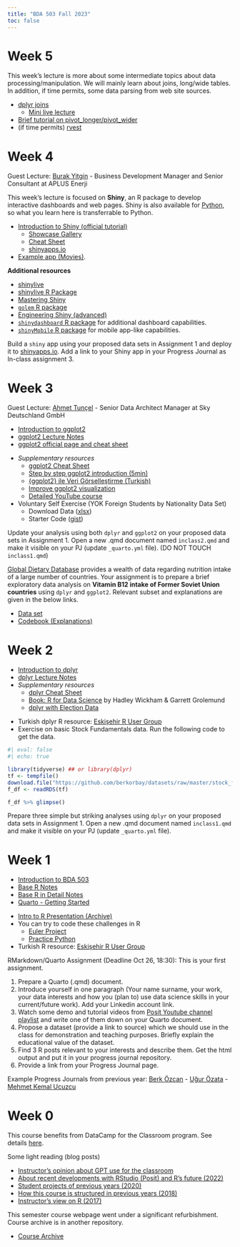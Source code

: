 ```yaml
---
title: "BDA 503 Fall 2023"
toc: false
---
```


# Week 5

This week's lecture is more about some intermediate topics about data processing/manipulation. We will mainly learn about joins, long/wide tables. In addition, if time permits, some data parsing from web site sources.

- [dplyr joins](https://stat545.com/join-cheatsheet.html)
    - [Mini live lecture](https://berkorbay.github.io/book-of-eda/dplyr-joins.html)
- [Brief tutorial on pivot_longer/pivot_wider](https://pjournal.github.io/boun-ie48a/files/short_tutorial_on_pivot_wider_longer.html)  
- (if time permits) [rvest](https://berkorbay.github.io/book-of-eda/rvest.html) 

# Week 4

Guest Lecture: [Burak Yitgin](https://www.linkedin.com/in/burakyitgin/) - Business Development Manager and Senior Consultant at APLUS Enerji

This week's lecture is focused on **Shiny**, an R package to develop interactive dashboards and web pages. Shiny is also available for [Python](https://shiny.rstudio.com/py/), so what you learn here is transferrable to Python.

- [Introduction to Shiny (official tutorial)](https://shiny.rstudio.com/tutorial/)
    - [Showcase Gallery](https://shiny.rstudio.com/gallery/)
    - [Cheat Sheet](https://shiny.rstudio.com/articles/cheatsheet.html)
    - [shinyapps.io](https://shinyapps.io)
- [Example app (Movies)](https://gist.github.com/berkorbay/5793188b7ebfe013ce64703179f9aa01).

:::{.callout-tip title="Bonus Material" collapse="true"}
**Additional resources**

+ [shinylive](https://shiny.posit.co/py/docs/shinylive.html)
+ [shinylive R Package](https://posit-dev.github.io/r-shinylive/)
+ [Mastering Shiny](https://mastering-shiny.org/)  
+ [`golem` R package](https://thinkr-open.github.io/golem/)
+ [Engineering Shiny (advanced)](https://engineering-shiny.org/)
+ [`shinydashboard` R package](https://rstudio.github.io/shinydashboard/) for additional dashboard capabilities.
+ [`shinyMobile` R package](https://rinterface.github.io/shinyMobile/) for mobile app-like capabilities.
:::

::: {.callout-caution title="In-Class Exercise (Individual)" collapse="false"}
Build a `shiny` app using your proposed data sets in Assignment 1 and deploy it to [shinyapps.io](https://shinyapps.io). Add a link to your Shiny app in your Progress Journal as In-class assignment 3. 
:::


# Week 3

Guest Lecture: [Ahmet Tunçel](https://www.linkedin.com/in/ahmettuncel/) - Senior Data Architect Manager at Sky Deutschland GmbH

- [Introduction to ggplot2](./ggplot2.html)
- [ggplot2 Lecture Notes](https://berkorbay.github.io/book-of-eda/ggplot2.html)
- [ggplot2 official page and cheat sheet](https://ggplot2.tidyverse.org/)

::: {.callout-tip title="Bonus Material" collapse="true"}
- *Supplementary resources*
    - [ggplot2 Cheat Sheet](https://www.maths.usyd.edu.au/u/UG/SM/STAT3022/r/current/Misc/data-visualization-2.1.pdf)
    - [Step by step ggplot2 introduction (5min)](https://www.youtube.com/watch?v=FdVy57oGJuc)
    - [{ggplot2} ile Veri Görselleştirme (Turkish)](https://www.youtube.com/watch?v=QB8OXAzL8QE)
    - [Improve ggplot2 visualization](https://www.youtube.com/watch?v=qnw1xDnt_Ec)
    - [Detailed YouTube course](https://www.youtube.com/playlist?list=PLtL57Fdbwb_C6RS0JtBojTNOMVlgpeJkS)
- Voluntary Self Exercise (YOK Foreign Students by Nationality Data Set)
    - Download Data ([xlsx](https://github.com/berkorbay/datasets/raw/master/foreign_students/foreign_students_by_nationality_2021_2022.xlsx))
    - Starter Code ([gist](https://gist.github.com/berkorbay/f394bf2ea8775cf7b5316aeafd27c482#file-foreign_students_report_starter_code-qmd))
:::

::: {.callout-caution title="In-Class Exercise (Individual)" collapse="false"}
Update your analysis using both `dplyr` and `ggplot2` on your proposed data sets in Assignment 1. Open a new \.qmd document named `inclass2.qmd` and make it visible on your PJ (update `_quarto.yml` file). (DO NOT TOUCH `inclass1.qmd`)
:::

::: {.callout-caution title="Group Assignment (Tentative) Deadline: Nov 23, 18:30" collapse="false"}
[Global Dietary Database](https://globaldietarydatabase.org) provides a wealth of data regarding nutrition intake of a large number of countries. Your assignment is to prepare a brief exploratory data analysis on **Vitamin B12 intake of Former Soviet Union countries** using `dplyr` and `ggplot2`. Relevant subset and explanations are given in the below links.

+ [Data set](https://raw.githubusercontent.com/berkorbay/datasets/master/gdd/gdd_b12_levels.csv)
+ [Codebook (Explanations)](https://github.com/berkorbay/datasets/raw/master/gdd/GDD%202018%20Codebook_Jan%2010%202022.xlsx)
:::


# Week 2

- [Introduction to dplyr](./dplyr.html)
- [dplyr Lecture Notes](https://berkorbay.github.io/book-of-eda/dplyr.html)
- *Supplementary resources*
    - [dplyr Cheat Sheet](https://raw.githubusercontent.com/rstudio/cheatsheets/main/data-transformation.pdf)
    - [Book: R for Data Science](https://r4ds.had.co.nz/) by Hadley Wickham & Garrett Grolemund
    - [dplyr with Election Data](https://pjournal.github.io/files/dplyr_elections.html)


::: {.callout-tip title="Bonus Material" collapse="true"}
- Turkish dplyr R resource: [Eskişehir R User Group](https://www.youtube.com/watch?v=bzrP5bOIyYI)
- Exercise on basic Stock Fundamentals data. Run the following code to get the data.
```r
#| eval: false
#| echo: true

library(tidyverse) ## or library(dplyr)
tf <- tempfile()
download.file("https://github.com/berkorbay/datasets/raw/master/stock_fundamentals/fundamentals_20231024.rds",tf)
f_df <- readRDS(tf)

f_df %>% glimpse() 
```
:::

::: {.callout-caution title="In-Class Exercise (Individual)" collapse="false"}
Prepare three simple but striking analyses using `dplyr` on your proposed data sets in Assignment 1. Open a new \.qmd document named `inclass1.qmd` and make it visible on your PJ (update `_quarto.yml` file).
:::

# Week 1

- [Introduction to BDA 503](./intro.html)
- [Base R Notes](https://berkorbay.github.io/book-of-eda/base-r.html)
- [Base R in Detail Notes](https://berkorbay.github.io/book-of-eda/base-r-in-detail.html)
- [Quarto - Getting Started](https://quarto.org/docs/get-started/)

::: {.callout-tip title="Week 1 - Bonus Material" collapse="true"}
- [Intro to R Presentation (Archive)](https://pjournal.github.io/docs/r_intro/2109/#1)
- You can try to code these challenges in R
    - [Euler Project](https://projecteuler.net/archives)
    - [Practice Python](https://www.practicepython.org/)
- Turkish R resource: [Eskişehir R User Group](https://www.youtube.com/@eskisehirrusergroup2103)
:::

::: {.callout-caution title="Assignment 1" collapse="true"}

RMarkdown/Quarto Assignment (Deadline Oct 26, 18:30): This is your first assignment.

1. Prepare a Quarto (.qmd) document. 
2. Introduce yourself in one paragraph (Your name surname, your work, your data interests and how you (plan to) use data science skills in your current/future work). Add your Linkedin account link.
3. Watch some demo and tutorial videos from [Posit Youtube channel playlist](https://youtube.com/playlist?list=PL9HYL-VRX0oTOK4cpbCbRk15K2roEgzVW&si=o2Vh9XiQT_pnMo_B) and write one of them down on your Quarto document. 
4. Propose a dataset (provide a link to source) which we should use in the class for demonstration and teaching purposes. Briefly explain the educational value of the dataset.
5. Find 3 R posts relevant to your interests and describe them. Get the html output and put it in your progress journal repository.
6. Provide a link from your Progress Journal page.

Example Progress Journals from previous year: [Berk Özcan](https://pjournal.github.io/mef06-berkozzcan/assignment1.html) - [Uğur Özata](https://pjournal.github.io/mef06-ugemir/assignment1.html) - [Mehmet Kemal Ucuzcu](https://pjournal.github.io/mef06-mekucz/assignment1.html)
:::

# Week 0

This course benefits from DataCamp for the Classroom program. See details [here](https://www.datacamp.com/groups/education?ref=mefbda503).

Some light reading (blog posts)

-   [Instructor's opinion about GPT use for the classroom](https://medium.com/databulls/gpt-for-education-is-plain-awesome-3663b55887af)
-   [About recent developments with RStudio (Posit) and R's future (2022)](https://medium.com/berk-orbay/convergence-of-data-science-languages-ff2214665f3)
-   [Student projects of previous years (2020)](https://medium.com/berk-orbay/student-data-analysis-projects-with-r-729a8529d5a8)
-   [How this course is structured in previous years (2018)](https://medium.com/@berk.orbay/how-to-teach-an-awesome-data-analysis-course-922f5e5651c0)
-   [Instructor's view on R (2017)](https://medium.com/yes-r-can/why-r-stats-is-the-best-2c09d77de25b)

This semester course webpage went under a significant refurbishment. Course archive is in another repository.

-   [Course Archive](https://mef-bda503.github.io/archive/)
